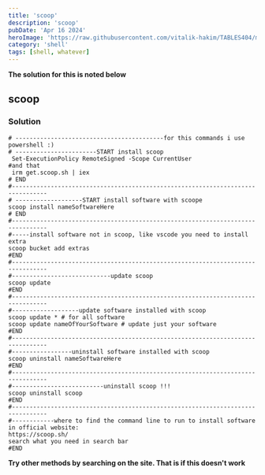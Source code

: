 ```yaml
---
title: 'scoop'
description: 'scoop'
pubDate: 'Apr 16 2024'
heroImage: 'https://raw.githubusercontent.com/vitalik-hakim/TABLES404/main/error_b/SHELL.jpg'
category: 'shell'
tags: [shell, whatever]
---
```


**The solution for this is noted below**

## scoop

### Solution

```shell
# ------------------------------------------for this commands i use powershell :)
# -----------------------START install scoop
 Set-ExecutionPolicy RemoteSigned -Scope CurrentUser
#and that
 irm get.scoop.sh | iex
# END
#--------------------------------------------------------------------------------
# -------------------START install software with scoope
scoop install nameSoftwareHere
# END
#--------------------------------------------------------------------------------
#-----install software not in scoop, like vscode you need to install extra
scoop bucket add extras
#END
#--------------------------------------------------------------------------------
#----------------------------update scoop
scoop update
#END
#--------------------------------------------------------------------------------
#-------------------update software installed with scoop
scoop update * # for all software
scoop update nameOfYourSoftware # update just your software
#END
#--------------------------------------------------------------------------------
#-----------------uninstall software installed with scoop
scoop uninstall nameSoftwareHere
#END
#--------------------------------------------------------------------------------
#--------------------------uninstall scoop !!!
scoop uninstall scoop
#END
#--------------------------------------------------------------------------------
#------------where to find the command line to run to install software
in official website:
https://scoop.sh/
search what you need in search bar
#END
```

**Try other methods by searching on the site. That is if this doesn't work**
